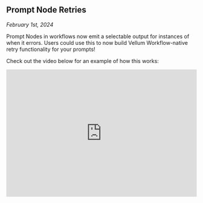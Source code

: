## Prompt Node Retries
*February 1st, 2024*

Prompt Nodes in workflows now emit a selectable output for instances of when it errors. Users could use this to now build Vellum Workflow-native retry functionality for your prompts!

Check out the video below for an example of how this works:

<div style="position: relative; padding-bottom: 66.66666666666666%; height: 0;"><iframe src="https://www.loom.com/embed/770a1ac0bbaa4f9d9192d336eb0a191c" frameborder="0" webkitallowfullscreen mozallowfullscreen allowfullscreen style="position: absolute; top: 0; left: 0; width: 100%; height: 100%;"></iframe></div>
